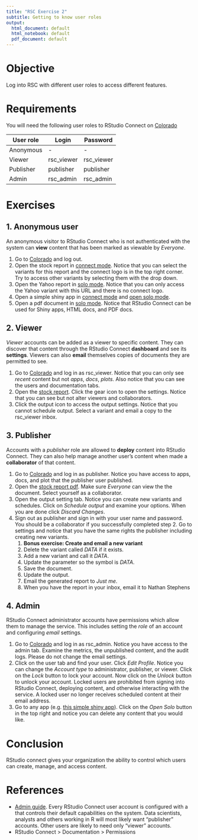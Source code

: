 ```yaml
---
title: "RSC Exercise 2"
subtitle: Getting to know user roles
output:
  html_document: default
  html_notebook: default
  pdf_document: default
---
```


# Objective

Log into RSC with different user roles to access different features.

# Requirements

You will need the following user roles to RStudio Connect on [Colorado](http://colorado.rstudio.com:3939)

User role | Login | Password
--------- | ----- | --------
Anonymous | -     | -
Viewer    | rsc_viewer | rsc_viewer
Publisher | publisher | publisher
Admin     | rsc_admin | rsc_admin

# Exercises

## 1. Anonymous user

An anonymous visitor to RStudio Connect who is not authenticated with the system can **view** content that has been marked as viewable by *Everyone*.

1. Go to [Colorado](http://colorado.rstudio.com:3939) and log out.
2. Open the stock report in [connect mode](http://colorado.rstudio.com:3939/connect/#/apps/74/access/86). Notice that you can select the variants for this report and the connect logo is in the top right corner. Try to access other variants by selecting them with the drop down.
3. Open the Yahoo report in [solo mode](http://colorado.rstudio.com:3939/content/74/vdN9uLBBv/). Notice that you can only access the Yahoo variant with this URL and there is no connect logo.
4. Open a simple shiny app in [connect mode](http://colorado.rstudio.com:3939/connect/#/apps/75) and [open solo mode](http://colorado.rstudio.com:3939/content/75/).
5. Open a pdf document in [solo mode](http://colorado.rstudio.com:3939/content/73/parameter_UI.pdf). Notice that RStudio Connect can be used for Shiny apps, HTML docs, and PDF docs.

## 2. Viewer

*Viewer* accounts can be added as a viewer to specific content. They can discover that content through the RStudio Connect **dashboard** and see its **settings**. Viewers can also **email** themselves copies of documents they are permitted to see.

1. Go to [Colorado](http://colorado.rstudio.com:3939) and log in as rsc_viewer. Notice that you can only see *recent* content but not *apps*, *docs*, *plots*. Also notice that you can see the users and documentation tabs.
2. Open the [stock report](http://colorado.rstudio.com:3939/connect/#/apps/74/access/86). Click the gear icon to open the settings. Notice that you can see but not alter viewers and collaborators.
3. Click the output icon to access the output settings. Notice that you cannot schedule output. Select a variant and email a copy to the rsc_viewer inbox.

## 3. Publisher

Accounts with a *publisher* role are allowed to **deploy** content into RStudio Connect. They can also help manage another user’s content when made a **collaborator** of that content.

1. Go to [Colorado](http://colorado.rstudio.com:3939) and log in as publisher. Notice you have access to apps, docs, and plot that the publisher user published.
2. Open the [stock report pdf](http://colorado.rstudio.com:3939/connect/#/apps/20/access/21). Make sure *Everyone* can view the the document. Select yourself as a collaborator.
3. Open the output setting tab. Notice you can create new variants and schedules. Click on *Schedule output* and examine your options. When you are done click *Discard Changes*.
4. Sign out as publisher and sign in with your user name and password. You should be a collaborator if you successfully completed step 2. Go to settings and notice that you have the same rights the publisher including creating new variants.
    1. **Bonus exercise: Create and email a new variant**
    2. Delete the variant called *DATA* if it exists.
    3. Add a new variant and call it *DATA*.
    4. Update the parameter so the symbol is *DATA*.
    5. Save the document. 
    6. Update the output.
    7. Email the generated report to *Just me*. 
    8. When you have the report in your inbox, email it to Nathan Stephens

## 4. Admin

RStudio Connect administrator accounts have permissions which allow them to manage the service. This includes setting the *role* of an account and configuring *email* settings.

1. Go to [Colorado](http://colorado.rstudio.com:3939) and log in as rsc_admin. Notice you have access to the admin tab. Examine the metrics, the unpublished content, and the audit logs. Please do not change the email settings.
2. Click on the user tab and find your user. Click *Edit Profile*. Notice you can change the *Account type* to administrator, publisher, or viewer. Click on the *Lock* button to lock your account. Now click on the *Unlock* button to unlock your account. Locked users are prohibited from signing into RStudio Connect, deploying content, and otherwise interacting with the service. A locked user no longer receives scheduled content at their email address.
3. Go to any app (e.g. [this simple shiny app](http://colorado.rstudio.com:3939/connect/#/apps/87)). Click on the *Open Solo* button in the top right and notice you can delete any content that you would like.

# Conclusion

RStudio connect gives your organization the ability to control which users can create, manage, and access content.

# References

* [Admin guide](http://docs.rstudio.com/connect/admin/authorization.html). Every RStudio Connect user account is configured with a that controls their default capabilities on the system. Data scientists, analysts and others working in R will most likely want “publisher” accounts. Other users are likely to need only “viewer” accounts.
* RStudio Connect > Documentation > Permissions


